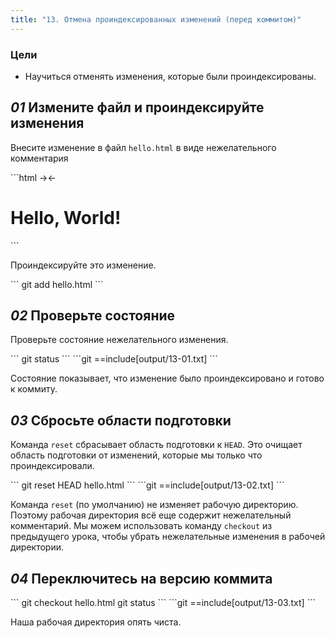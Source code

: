 ```yaml
---
title: "13. Отмена проиндексированных изменений (перед коммитом)"
---
```


### Цели

- Научиться отменять изменения, которые были проиндексированы.

## _01_ Измените файл и проиндексируйте изменения

Внесите изменение в файл `hello.html` в виде нежелательного комментария

<File file="hello.html">
```html
<html>
  <head>
    →<!-- This is an unwanted but staged comment -->←
  </head>
  <body>
    <h1>Hello, World!</h1>
  </body>
</html>
```
</File>

Проиндексируйте это изменение.

<Run>
```
git add hello.html
```
</Run>

## _02_ Проверьте состояние

Проверьте состояние нежелательного изменения.

<Run>
```
git status
```
</Run>

<Output>
```git
==include[output/13-01.txt]
```
</Output>

Состояние показывает, что изменение было проиндексировано и готово к коммиту.

## _03_ Сбросьте области подготовки

Команда `reset` сбрасывает область подготовки к `HEAD`. Это очищает область подготовки от изменений, которые мы только что проиндексировали.

<Run>
```
git reset HEAD hello.html
```
</Run>

<Output>
```git
==include[output/13-02.txt]
```
</Output>

Команда `reset` (по умолчанию) не изменяет рабочую директорию. Поэтому рабочая директория всё еще содержит нежелательный комментарий. Мы можем использовать команду `checkout` из предыдущего урока, чтобы убрать нежелательные изменения в рабочей директории.

## _04_ Переключитесь на версию коммита

<Run>
```
git checkout hello.html
git status
```
</Run>

<Output>
```git
==include[output/13-03.txt]
```
</Output>

Наша рабочая директория опять чиста.
